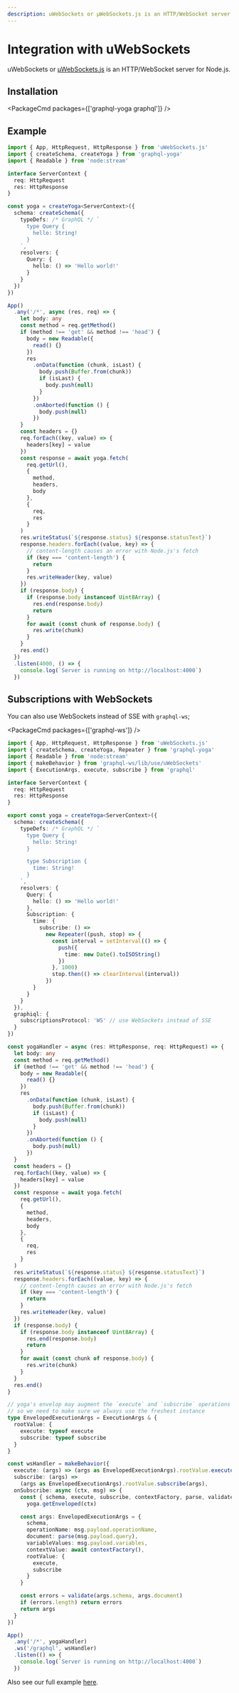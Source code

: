 ```yaml
---
description: uWebSockets or µWebSockets.js is an HTTP/WebSocket server for Node.js.
---
```



# Integration with uWebSockets

uWebSockets or [µWebSockets.js](https://github.com/uNetworking/uWebSockets.js) is an HTTP/WebSocket server for Node.js.

## Installation

<PackageCmd packages={['graphql-yoga graphql']} />

## Example

```ts filename="index.ts"
import { App, HttpRequest, HttpResponse } from 'uWebSockets.js'
import { createSchema, createYoga } from 'graphql-yoga'
import { Readable } from 'node:stream'

interface ServerContext {
  req: HttpRequest
  res: HttpResponse
}

const yoga = createYoga<ServerContext>({
  schema: createSchema({
    typeDefs: /* GraphQL */ `
      type Query {
        hello: String!
      }
    `,
    resolvers: {
      Query: {
        hello: () => 'Hello world!'
      }
    }
  })
})

App()
  .any('/*', async (res, req) => {
    let body: any
    const method = req.getMethod()
    if (method !== 'get' && method !== 'head') {
      body = new Readable({
        read() {}
      })
      res
        .onData(function (chunk, isLast) {
          body.push(Buffer.from(chunk))
          if (isLast) {
            body.push(null)
          }
        })
        .onAborted(function () {
          body.push(null)
        })
    }
    const headers = {}
    req.forEach((key, value) => {
      headers[key] = value
    })
    const response = await yoga.fetch(
      req.getUrl(),
      {
        method,
        headers,
        body
      },
      {
        req,
        res
      }
    )
    res.writeStatus(`${response.status} ${response.statusText}`)
    response.headers.forEach((value, key) => {
      // content-length causes an error with Node.js's fetch
      if (key === 'content-length') {
        return
      }
      res.writeHeader(key, value)
    })
    if (response.body) {
      if (response.body instanceof Uint8Array) {
        res.end(response.body)
        return
      }
      for await (const chunk of response.body) {
        res.write(chunk)
      }
    }
    res.end()
  })
  .listen(4000, () => {
    console.log(`Server is running on http://localhost:4000`)
  })
```

## Subscriptions with WebSockets

You can also use WebSockets instead of SSE with `graphql-ws`;

<PackageCmd packages={['graphql-ws']} />

```ts filename="index.ts"
import { App, HttpRequest, HttpResponse } from 'uWebSockets.js'
import { createSchema, createYoga, Repeater } from 'graphql-yoga'
import { Readable } from 'node:stream'
import { makeBehavior } from 'graphql-ws/lib/use/uWebSockets'
import { ExecutionArgs, execute, subscribe } from 'graphql'

interface ServerContext {
  req: HttpRequest
  res: HttpResponse
}

export const yoga = createYoga<ServerContext>({
  schema: createSchema({
    typeDefs: /* GraphQL */ `
      type Query {
        hello: String!
      }

      type Subscription {
        time: String!
      }
    `,
    resolvers: {
      Query: {
        hello: () => 'Hello world!'
      },
      Subscription: {
        time: {
          subscribe: () =>
            new Repeater((push, stop) => {
              const interval = setInterval(() => {
                push({
                  time: new Date().toISOString()
                })
              }, 1000)
              stop.then(() => clearInterval(interval))
            })
        }
      }
    }
  }),
  graphiql: {
    subscriptionsProtocol: 'WS' // use WebSockets instead of SSE
  }
})

const yogaHandler = async (res: HttpResponse, req: HttpRequest) => {
  let body: any
  const method = req.getMethod()
  if (method !== 'get' && method !== 'head') {
    body = new Readable({
      read() {}
    })
    res
      .onData(function (chunk, isLast) {
        body.push(Buffer.from(chunk))
        if (isLast) {
          body.push(null)
        }
      })
      .onAborted(function () {
        body.push(null)
      })
  }
  const headers = {}
  req.forEach((key, value) => {
    headers[key] = value
  })
  const response = await yoga.fetch(
    req.getUrl(),
    {
      method,
      headers,
      body
    },
    {
      req,
      res
    }
  )
  res.writeStatus(`${response.status} ${response.statusText}`)
  response.headers.forEach((value, key) => {
    // content-length causes an error with Node.js's fetch
    if (key === 'content-length') {
      return
    }
    res.writeHeader(key, value)
  })
  if (response.body) {
    if (response.body instanceof Uint8Array) {
      res.end(response.body)
      return
    }
    for await (const chunk of response.body) {
      res.write(chunk)
    }
  }
  res.end()
}

// yoga's envelop may augment the `execute` and `subscribe` operations
// so we need to make sure we always use the freshest instance
type EnvelopedExecutionArgs = ExecutionArgs & {
  rootValue: {
    execute: typeof execute
    subscribe: typeof subscribe
  }
}

const wsHandler = makeBehavior({
  execute: (args) => (args as EnvelopedExecutionArgs).rootValue.execute(args),
  subscribe: (args) =>
    (args as EnvelopedExecutionArgs).rootValue.subscribe(args),
  onSubscribe: async (ctx, msg) => {
    const { schema, execute, subscribe, contextFactory, parse, validate } =
      yoga.getEnveloped(ctx)

    const args: EnvelopedExecutionArgs = {
      schema,
      operationName: msg.payload.operationName,
      document: parse(msg.payload.query),
      variableValues: msg.payload.variables,
      contextValue: await contextFactory(),
      rootValue: {
        execute,
        subscribe
      }
    }

    const errors = validate(args.schema, args.document)
    if (errors.length) return errors
    return args
  }
})

App()
  .any('/*', yogaHandler)
  .ws('/graphql', wsHandler)
  .listen(() => {
    console.log(`Server is running on http://localhost:4000`)
  })
```

Also see our full example [here](https://github.com/dotansimha/graphql-yoga/blob/main/examples/uwebsockets/src/app.ts).
